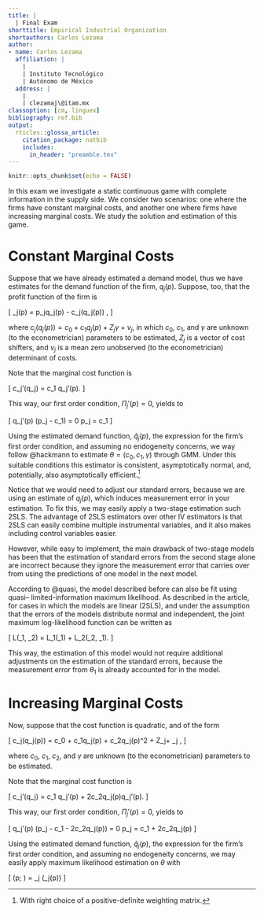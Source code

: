 ```yaml
---
title: |
  | Final Exam
shorttitle: Empirical Industrial Organization
shortauthors: Carlos Lezama
author:
- name: Carlos Lezama
  affiliation: |
    |
    | Instituto Tecnológico
    | Autónomo de México
  address: |
    |
    | clezamaj\@itam.mx
classoption: [cm, linguex]
bibliography: ref.bib
output: 
  rticles::glossa_article:
    citation_package: natbib
    includes:
      in_header: "preamble.tex"
---
```


\maketitle
\thispagestyle{empty}

```r
knitr::opts_chunk$set(echo = FALSE)
```

In this exam we investigate a static continuous game with complete information in the supply side. We consider two scenarios: one where the firms have constant marginal costs, and another one where firms have increasing marginal costs. We study the solution and estimation of this game.

# Constant Marginal Costs

Suppose that we have already estimated a demand model, thus we have estimates for the demand function of the firm, $q_j(p)$. Suppose, too, that the profit function of the firm is

\[ \Pi_j(p) = p_jq_j(p) - c_j\left(q_j(p)\right) , \]

where $c_j\left(q_j(p)\right) = c_0 + c_1q_j(p) + Z_j\gamma + \nu_j$, in which $c_0$, $c_1$, and $\gamma$ are unknown (to the econometrician) parameters to be estimated, $Z_j$ is a vector of cost shifters, and $\nu_j$ is a mean zero unobserved (to the econometrician) determinant of costs.

Note that the marginal cost function is

\[ c_j'(q_j) = c_1 q_j'(p). \]

This way, our first order condition, $\Pi_j'(p) = 0$, yields to

\[ q_j'(p) (p_j - c_1) = 0 \iff p_j = c_1 \]

Using the estimated demand function, $\hat q_j(p)$, the expression for the firm's first order condition, and assuming no endogeneity concerns, we way follow @hackmann to estimate $\theta = (c_0, c_1, \gamma)$ through GMM. Under this suitable conditions this estimator is consistent, asymptotically normal, and, potentially, also asymptotically efficient.[^1]

[^1]: With right choice of a positive-definite weighting matrix.

Notice that we would need to adjust our standard errors, because we 
are using an estimate of $q_j(p)$, which induces measurement error in your 
estimation. To fix this, we may easily apply a two-stage estimation such 2SLS. The advantage of 2SLS estimators over other IV estimators is that 2SLS can easily combine multiple instrumental variables, and it also makes including control variables easier.

However, while easy to implement, the main drawback of two-stage models has been that the estimation of standard errors from the second stage alone are incorrect because they ignore the measurement error that carries over from using the predictions of one model in the next model.

According to @quasi, the model described before can also be fit using quasi– limited-information maximum likelihood. As described in the article, for cases in which the models are linear (2SLS), and under the assumption that the errors of the models distribute normal and independent, the joint maximum log-likelihood function can be written as

\[ L(\theta_1, \theta_2) = L_1(\theta_1) + L_2(\theta_2, \hat{\theta}_1). \]

This way, the estimation of this model would not require additional adjustments on the estimation of the standard errors, because the measurement error from $\theta_1$ is already accounted for in the model.

# Increasing Marginal Costs

Now, suppose that the cost function is quadratic, and of the form

\[ c_j\left(q_j(p)\right) = c_0 + c_1q_j(p) + c_2q_j(p)^2 + Z_j\gamma + \nu_j , \]

where $c_0$, $c_1$, $c_2$, and $\gamma$ are unknown (to the econometrician) parameters to be estimated.

Note that the marginal cost function is

\[ c_j'(q_j) = c_1 q_j'(p) + 2c_2q_j(p)q_j'(p). \]

This way, our first order condition, $\Pi_j'(p) = 0$, yields to

\[ q_j'(p) (p_j - c_1 - 2c_2q_j(p)) = 0 \iff p_j = c_1 + 2c_2q_j(p) \]

Using the estimated demand function, $\hat q_j(p)$, the expression for the firm's first order condition, and assuming no endogeneity concerns, we may easily apply maximum likelihood estimation on $\theta$ with

\[ \ell(p; \theta) = \sum_j \log(\Pi_j(p)) \]